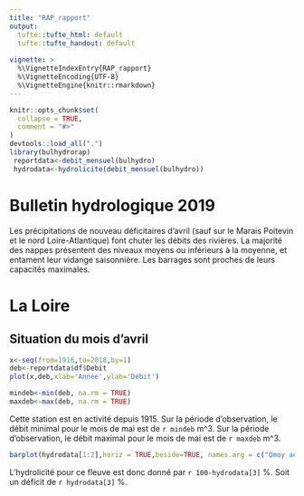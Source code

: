 ```yaml
---
title: "RAP_rapport"
output: 
  tufte::tufte_html: default
  tufte::tufte_handout: default
  
vignette: >
  %\VignetteIndexEntry{RAP_rapport}
  %\VignetteEncoding{UTF-8}
  %\VignetteEngine{knitr::rmarkdown}
---
```


```r
knitr::opts_chunk$set(
  collapse = TRUE,
  comment = "#>"
)
devtools::load_all(".")
library(bulhydrorap)
 reportdata<-debit_mensuel(bulhydro)
 hydrodata<-hydrolicite(debit_mensuel(bulhydro))

```


# Bulletin hydrologique 2019


Les précipitations de nouveau déficitaires d’avril (sauf sur le Marais Poitevin et le nord Loire-Atlantique) font chuter les débits des rivières. La majorité des nappes présentent des niveaux moyens ou inférieurs à la moyenne, et entament leur vidange saisonnière. Les barrages sont proches de leurs capacités maximales.

# La Loire
## Situation du mois d'avril
```r
x<-seq(from=1916,to=2018,by=1)
deb<-reportdata$df$Debit
plot(x,deb,xlab='Année',ylab='Débit')

mindeb<-min(deb, na.rm = TRUE)
maxdeb<-max(deb, na.rm = TRUE)
```

Cette station est en activité depuis 1915. Sur la période d'observation, le débit minimal pour le mois de mai est de `r mindeb` m^3.
Sur la période d'observation, le débit maximal pour le mois de mai est de `r maxdeb` m^3.


```r

barplot(hydrodata[1:2],horiz = TRUE,beside=TRUE, names.arg = c("Qmoy actuel","Qmoy historique" ))
```

L'hydrolicité pour ce fleuve est donc donné par `r 100-hydrodata[3]` %. Soit un déficit de `r hydrodata[3]` %. 
